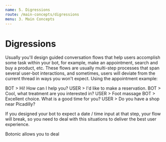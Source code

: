 ```yaml
---
name: 5. Digressions
route: /main-concepts/digressions
menu: 3. Main Concepts
---
```




# **Digressions**

Usually you'll design guided conversation flows that help users accomplish some task within your bot, for example, make an appointment, search and buy a product, etc. These flows are usually multi-step processes that span several user-bot interactions, and sometimes, users will deviate from the current thread in ways you won't expect. Using the appointment example:

BOT  > Hi! How can I help you?
USER > I'd like to make a reservation.
BOT  > Cool, what treatment are you interested in?
USER > Foot massage
BOT  > Excellent choice. What is a good time for you?
USER > Do you have a shop near Picadilly?

If you designed your bot to expect a date / time input at that step, your flow will break, so you need to deal with this situations to deliver the best user experience.

Botonic allows you to deal